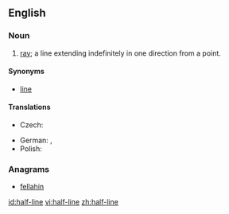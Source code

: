 ==English==
{{wikipedia|Line (mathematics)}}
===Noun===
{{en-noun}}

# {{geometry}} [[ray]]; a line extending indefinitely in one direction from a point.

====Synonyms====
* [[line]]

====Translations====
{{trans-top|ray}}
* Czech: {{t-|cs|polopřímka|f}}
{{trans-mid}}
* German: {{t|de|Strahl|m}}, {{t|de|Halbgerade|f}}
* Polish: {{t-|pl|półprosta|f}}
{{trans-bottom}}

===Anagrams===
* [[fellahin#English|fellahin]]

[[id:half-line]]
[[vi:half-line]]
[[zh:half-line]]